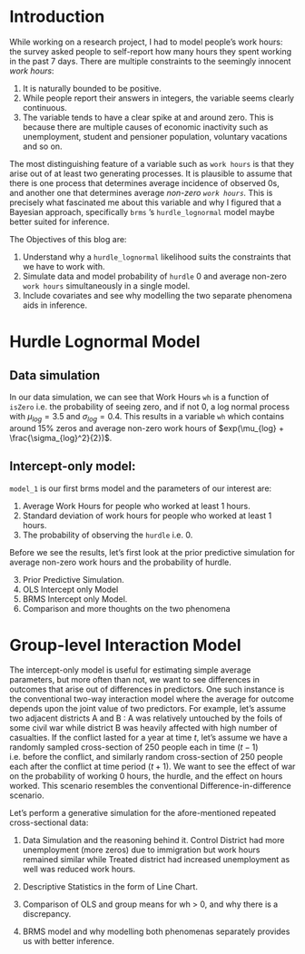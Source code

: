 # Introduction

While working on a research project, I had to model people's work hours: the survey asked people to self-report how many hours they spent working in the past 7 days. There are multiple constraints to the seemingly innocent *work hours*:

1.  It is naturally bounded to be positive.
2.  While people report their answers in integers, the variable seems clearly continuous.
3.  The variable tends to have a clear spike at and around zero. This is because there are multiple causes of economic inactivity such as unemployment, student and pensioner population, voluntary vacations and so on.

The most distinguishing feature of a variable such as `work hours` is that they arise out of at least two generating processes. It is plausible to assume that there is one process that determines average incidence of observed 0s, and another one that determines average *non-zero* *`work hours`.* This is precisely what fascinated me about this variable and why I figured that a Bayesian approach, specifically `brms` 's `hurdle_lognormal` model maybe better suited for inference.

The Objectives of this blog are:

1.  Understand why a `hurdle_lognormal` likelihood suits the constraints that we have to work with.
2.  Simulate data and model probability of `hurdle` 0 and average non-zero `work hours` simultaneously in a single model.
3.  Include covariates and see why modelling the two separate phenomena aids in inference.

# Hurdle Lognormal Model

## Data simulation

In our data simulation, we can see that Work Hours `wh` is a function of `isZero` i.e. the probability of seeing zero, and if not $0$, a log normal process with $\mu_{log} = 3.5$ and $\sigma_{log}=0.4$. This results in a variable `wh` which contains around $15 \%$ zeros and average non-zero work hours of $exp(\mu_{log} + \frac{\sigma_{log}^2}{2})$.

## Intercept-only model:

`model_1` is our first brms model and the parameters of our interest are:

1.  Average Work Hours for people who worked at least 1 hours.
2.  Standard deviation of work hours for people who worked at least 1 hours.
3.  The probability of observing the `hurdle` i.e. $0$.

Before we see the results, let's first look at the prior predictive simulation for average non-zero work hours and the probability of hurdle.

3.  Prior Predictive Simulation.
4.  OLS Intercept only Model
5.  BRMS Intercept only Model.
6.  Comparison and more thoughts on the two phenomena

# Group-level Interaction Model

The intercept-only model is useful for estimating simple average parameters, but more often than not, we want to see differences in outcomes that arise out of differences in predictors. One such instance is the conventional two-way interaction model where the average for outcome depends upon the joint value of two predictors. For example, let's assume two adjacent districts A and B : A was relatively untouched by the foils of some civil war while district B was heavily affected with high number of casualties. If the conflict lasted for a year at time $t$, let's assume we have a randomly sampled cross-section of $250$ people each in time $(t-1)$ i.e. before the conflict, and similarly random cross-section of $250$ people each after the conflict at time period $(t+1)$. We want to see the effect of war on the probability of working $0$ hours, the hurdle, and the effect on hours worked. This scenario resembles the conventional Difference-in-difference scenario.

Let's perform a generative simulation for the afore-mentioned repeated cross-sectional data:






1.  Data Simulation and the reasoning behind it. Control District had more unemployment (more zeros) due to immigration but work hours remained similar while Treated district had increased unemployment as well was reduced work hours.

2.  Descriptive Statistics in the form of Line Chart.

3.  Comparison of OLS and group means for wh \> 0, and why there is a discrepancy.

4.  BRMS model and why modelling both phenomenas separately provides us with better inference.
